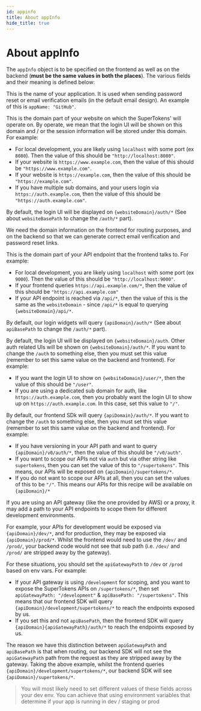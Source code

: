 ```yaml
---
id: appinfo
title: About appInfo
hide_title: true
---
```


<!-- COPY DOCS -->
<!-- ./thirdpartyemailpassword/appinfo.mdx -->

# About appInfo

The `appInfo` object is to be specified on the frontend as well as on the backend (**must be the same values in both the places**). The various fields and their meaning is defined below:

<div class="additionalInformation" text="appName (Compulsory)">

This is the name of your application. It is used when sending password reset or email verification emails (in the default email design). An example of this is `appName: "GitHub"`.

</div>

<div class="additionalInformation" text="websiteDomain (Compulsory)">

This is the domain part of your website on which the SuperTokens' will operate on. By operate, we mean that the login UI will be shown on this domain and / or the session information will be stored under this domain. For example:
- For local development, you are likely using `localhost` with some port (ex `8080`). Then the value of this should be `"http://localhost:8080"`.
- If your website is `https://www.example.com`, then the value of this should be `"https://www.example.com"`.
- If your website is `https://example.com`, then the value of this should be `"https://example.com"`.
- If you have multiple sub domains, and your users login via `https://auth.example.com`, then the value of this should be `"https://auth.example.com"`.

By default, the login UI will be displayed on `{websiteDomain}/auth/*` (See about `websiteBasePath` to change the `/auth/*` part).

We need the domain information on the frontend for routing purposes, and on the backend so that we can generate correct email verification and password reset links.

</div>


<div class="additionalInformation" text="apiDomain (Compulsory)">

This is the domain part of your API endpoint that the frontend talks to. For example:
- For local development, you are likely using `localhost` with some port (ex `9000`). Then the value of this should be `"http://localhost:9000"`.
- If your frontend queries `https://api.example.com/*`, then the value of this should be `"https://api.example.com"`
- If your API endpoint is reached via `/api/*`, then the value of this is the same as the `websiteDomain` - since `/api/*` is equal to querying `{websiteDomain}/api/*`.

By default, our login widgets will query `{apiDomain}/auth/*` (See about `apiBasePath` to change the `/auth/*` part).

</div>

<div class="additionalInformation" text="websiteBasePath (Optional)">

By default, the login UI will be displayed on `{websiteDomain}/auth`. Other auth related UIs will be shown on `{websiteDomain}/auth/*`. If you want to change the `/auth` to something else, then you must set this value (remember to set this same value on the backend and frontend). For example:
- If you want the login UI to show on `{websiteDomain}/user/*`, then the value of this should be `"/user"`.
- If you are using a dedicated sub domain for auth, like `https://auth.example.com`, then you probably want the login UI to show up on `https://auth.example.com`. In this case, set this value to `"/"`.

</div>

<div class="additionalInformation" text="apiBasePath (Optional)">

By default, our frontend SDk will query `{apiDomain}/auth/*`. If you want to change the `/auth` to something else, then you must set this value (remember to set this same value on the backend and frontend). For example:
- If you have versioning in your API path and want to query `{apiDomain}/v0/auth/*`, then the value of this should be `"/v0/auth"`.
- If you want to scope our APIs not via `auth` but via other string like `supertokens`, then you can set the value of this to `"/supertokens"`. This means, our APIs will be exposed on `{apiDomain}/supertokens/*`.
- If you do not want to scope our APIs at all, then you can set the values of this to be `"/"`. This means our APIs for this recipe will be available on `{apiDomain}/*`

</div>

<div class="additionalInformation" text="apiGatewayPath (Optional - see if using an API gateway)">

If you are using an API gateway (like the one provided by AWS) or a proxy, it may add a path to your API endpoints to scope them for different development environments. 

For example, your APIs for development would be exposed via `{apiDomain}/dev/*`, and for production, they may be exposed via `{apiDomain}/prod/*`. Whilst the frontend would need to use the `/dev/` and `/prod/`, your backend code would not see that sub path (i.e. `/dev/` and `/prod/` are stripped away by the gateway). 

For these situations, you should set the `apiGatewayPath` to `/dev` or `/prod` based on env vars. For example:
- If your API gateway is using `/development` for scoping, and you want to expose the SuperTokens APIs on `/supertokens/*`, then set `apiGatewayPath: "/development"` & `apiBasePath: "/supertokens"`. This means that our frontend SDK will query `{apiDomain}/development/supertokens/*` to reach the endpoints exposed by us.
- If you set this and not `apiBasePath`, then the frontend SDK will query `{apiDomain}{apiGatewayPath}/auth/*` to reach the endpoints exposed by us.

The reason we have this distinction between `apiGatewayPath` and `apiBasePath` is that when routing, our backend SDK will not see the `apiGatewayPath` path from the request as they are stripped away by the gateway. Taking the above example, whilst the frontend queries `{apiDomain}/development/supertokens/*`, our backend SDK will see `{apiDomain}/supertokens/*`.

</div>

> You will most likely need to set different values of these fields across your dev env. You can achieve that using environment variables that determine if your app is running in dev / staging or prod
